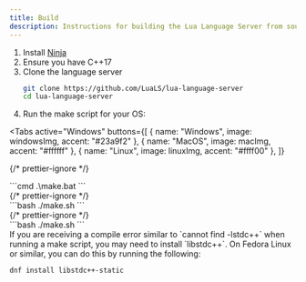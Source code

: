 ```yaml
---
title: Build
description: Instructions for building the Lua Language Server from source.
---
```




1. Install [Ninja](https://github.com/ninja-build/ninja/wiki/Pre-built-Ninja-packages)
2. Ensure you have C++17
3. Clone the language server
   ```bash
   git clone https://github.com/LuaLS/lua-language-server
   cd lua-language-server
   ```
4. Run the make script for your OS:

<Tabs
  active="Windows"
  buttons={[
    { name: "Windows", image: windowsImg, accent: "#23a9f2" },
    { name: "MacOS", image: macImg, accent: "#ffffff" },
    { name: "Linux", image: linuxImg, accent: "#ffff00" },
  ]}
>
  {/* prettier-ignore */}
  <div data-tab="Windows">
  ```cmd
  .\make.bat
  ```
  </div>
  {/* prettier-ignore */}
  <div data-tab="MacOS">
  ```bash
  ./make.sh
  ```
  </div>
  {/* prettier-ignore */}
  <div data-tab="Linux">
  ```bash
  ./make.sh
  ```
  </div>
</Tabs>

<Remark type="note">
  If you are receiving a compile error similar to `cannot find -lstdc++` when
  running a make script, you may need to install `libstdc++`. On Fedora Linux or
  similar, you can do this by running the following:

```bash
dnf install libstdc++-static
```

</Remark>
